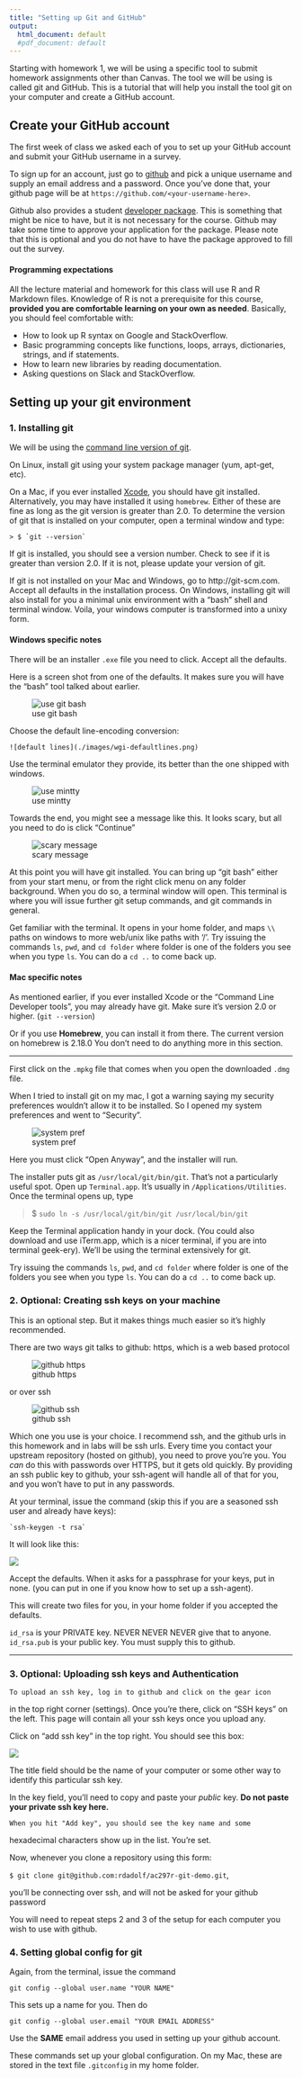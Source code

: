 ---
title: "Setting up Git and GitHub"
output:
  html_document: default
  #pdf_document: default
---
  
Starting with homework 1, we will be using a specific tool to submit homework assignments other than Canvas. The tool we will be using is called git and GitHub. This is a tutorial that will help you install the tool git on your computer and create a GitHub account. 
 
  
## Create your GitHub account
  
  The first week of class we asked each of you to set up your GitHub account
  and submit your GitHub username in a survey. 
  
  To sign up for an account, just go to [github](https://github.com) 
  and pick a unique username and supply an email address and a password. 
  Once you've done that, your github page will be at 
  `https://github.com/<your-username-here>`.
  
  Github also provides a student 
  [developer package](https://education.github.com/pack). 
  This is something that might be nice to have, but it is not 
  necessary for the course. Github may take some time to approve 
  your application for the package. Please note that this is 
  optional and you do not have to have the package 
  approved to fill out the survey. 
  
  
#### Programming expectations
  
  All the lecture material and homework for this class will use R and
  R Markdown files. Knowledge of R is not a prerequisite for this course, 
  **provided you are comfortable learning on your own as needed**. 
  Basically, you should feel comfortable with:
    
  * How to look up R syntax on Google and StackOverflow.
  * Basic programming concepts like functions, loops, arrays, dictionaries, strings, and if statements.
  * How to learn new libraries by reading documentation.
  * Asking questions on Slack and StackOverflow.
  
  
## Setting up your git environment
  
### 1. Installing git
  
  We will be using the [command line version of git](http://git-scm.com/docs/gittutorial).
  
  On Linux, install git using your system package manager (yum, apt-get, etc). 
  
  On a Mac, if you ever installed [Xcode](https://developer.apple.com/xcode/),
  you should have git installed. Alternatively, you may have installed 
  it using `homebrew`. Either of these are fine as long as the 
  git version is greater than 2.0. To determine the version of git 
  that is installed on your computer, open a terminal window and type:
    
    > $ `git --version`
  
  If git is installed, you should see a version number. Check to see if it 
  is greater than version 2.0. If it is not, please update your version 
  of git. 
  
  If git is not installed on your Mac and Windows, go to http://git-scm.com. 
  Accept all defaults in the installation process. 
  On Windows, installing git will also install for you a minimal 
  unix environment with a "bash" shell and terminal window. 
  Voila, your windows computer is transformed into a unixy form.
  
#### Windows specific notes
  
  There will be an installer `.exe` file you need to click. Accept all the defaults.
  
  Here is a screen shot from one of the defaults. It makes sure you will have the "bash" tool talked about earlier.
  
  ![use git bash](./images/wgi-git-bash.png)
  
  Choose the default line-encoding conversion:
    
    ![default lines](./images/wgi-defaultlines.png)
  
  Use the terminal emulator they provide, its better than the one shipped with windows.
  
  ![use mintty](./images/wgi-usemintty.png)
  
  Towards the end, you might see a message like this. It looks scary, but all you need to do is click "Continue"
  
  ![scary message](./images/wgi-scarymessage.png)
  
  
  At this point you will have git installed. You can bring up "git bash" 
  either from your start menu, or from the right click menu on any 
  folder background. When you do so, a terminal window will open. 
  This terminal is where you will issue further git setup commands, 
  and git commands in general.
  
  Get familiar with the terminal. It opens in your home folder, and 
  maps `\\` paths on windows to more web/unix like paths with '/'. 
  Try issuing the commands `ls`, `pwd`, and `cd folder` where folder 
  is one of the folders you see when you type `ls`. You can do 
  a `cd ..` to come back up.
  
  
#### Mac specific notes
  
  As mentioned earlier, if you ever installed Xcode or the 
  "Command Line Developer tools", you may already have git.
  Make sure it's version 2.0 or higher. (`git --version`)
  
  Or if you use **Homebrew**, you can install it from there. 
  The current version on homebrew is 2.18.0
  You don't need to do anything more in this section.
  
  -----
  
  First click on the `.mpkg` file that comes when you open the 
  downloaded `.dmg` file.
  
  When I tried to install git on my mac, I got a warning saying my 
  security preferences wouldn't allow it to be installed. So I opened 
  my system preferences and went to "Security".
  
  ![system pref](./images/mac-git-security.png)
  
  Here you must click "Open Anyway", and the installer will run.
  
  The installer puts git as `/usr/local/git/bin/git`. 
  That's not a particularly useful spot. Open up `Terminal.app`. 
  It's usually in `/Applications/Utilities`. Once the terminal opens up, type
  
  > $ `sudo ln -s /usr/local/git/bin/git /usr/local/bin/git`
  
  Keep the Terminal application handy in your dock. 
  (You could also download and use iTerm.app, which is a nicer terminal, if you are into 
   terminal geek-ery). We'll be using the terminal extensively for git. 
  
  Try issuing the commands `ls`, `pwd`, and `cd folder` where 
  folder is one of the folders you see when you type `ls`. You 
  can do a `cd ..` to come back up.
  
### 2. Optional: Creating ssh keys on your machine
  
  This is an optional step. But it makes things much easier so 
  it's highly recommended.
  
  There are two ways git talks to github: https, which is a 
  web based protocol
  
  ![github https](./images/github-https-clone.png)
  
  or over ssh
  
  ![github ssh](./images/github-ssh-clone.png)
  
  Which one you use is your choice. I recommend ssh, and the 
  github urls in this homework and in labs will be ssh urls.
  Every time you contact your upstream repository (hosted on github), 
  you need to prove you're you. You *can* do this with passwords over 
  HTTPS, but it gets old quickly. By providing an ssh public key to 
  github, your ssh-agent will handle all of that for you, 
  and you won't have to put in any passwords.
  
  At your terminal, issue the command (skip this if you are a 
                                       seasoned ssh user and already have keys):
    
    `ssh-keygen -t rsa`
  
It will look like this:

![](./images/sshkeygen.png)
  

Accept the defaults. When it asks for a passphrase for your keys, 
put in none. (you can put in one if you know how to set up a ssh-agent).
  
This will create two files for you, in your home folder if 
you accepted the defaults.
  
`id_rsa` is your PRIVATE key. NEVER NEVER NEVER give that to anyone. 
`id_rsa.pub` is your public key. You must supply this to github.
  
  ----
    
### 3.  Optional: Uploading ssh keys and Authentication
    
    To upload an ssh key, log in to github and click on the gear icon 
  in the top right corner (settings). Once you're there, click on 
  "SSH keys" on the left. This page will contain all your ssh 
  keys once you upload any.
  
  Click on "add ssh key" in the top right. You should see this box:
  
![](./images/github_ssh.png)
  
  The title field should be the name of your computer or some other 
  way to identify this particular ssh key.
  
  In the key field, you'll need to copy and paste 
  your *public* key. **Do not paste your private ssh key here.**
    
    When you hit "Add key", you should see the key name and some 
  hexadecimal characters show up in the list. You're set.
  
  Now, whenever you clone a repository using this form:
  
  `$ git clone git@github.com:rdadolf/ac297r-git-demo.git`,
  
  you'll be connecting over ssh, and will not be asked for your github password
  
  You will need to repeat steps 2 and 3 of the setup for each computer you wish to use with github.
  
### 4. Setting global config for git
  
  Again, from the terminal, issue the command
  
  `git config --global user.name "YOUR NAME"`
  
  This sets up a name for you. Then do
  
  `git config --global user.email "YOUR EMAIL ADDRESS"`
  
  Use the **SAME** email address you used in setting up your github account.
  
  These commands set up your global configuration. On my Mac, 
  these are stored in the text file `.gitconfig` in my home folder.
  




  
